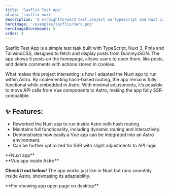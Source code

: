 ```yaml
---
title: 'Sasflix Test App'
alias: 'sasflix-nuxt'
description: 'A straightforward test project on TypeScript and Nuxt 3, displaying posts from DummyJSON with basic interactivity.'
heroImage: '/examples/sasflix/hero.png'
heroImageBlurAmount: 5
order: 4
---
```


<Container>
Sasflix Test App is a simple test task built with TypeScript, Nuxt 3, Pinia and TailwindCSS, designed to fetch and display posts from DummyJSON. The app shows 5 posts on the homepage, allows users to open them, like posts, and delete comments with actions stored in cookies.

What makes this project interesting is how I adapted the Nuxt app to run within Astro. By implementing hash-based routing, the app remains fully functional while embedded in Astro. With minimal adjustments, it’s possible to move API calls from Vue components to Astro, making the app fully SSR-compatible.

## ✨ Features:

- Reworked the Nuxt app to run inside Astro with hash routing.
- Maintains full functionality, including dynamic routing and interactivity.
- Demonstrates how easily a Vue app can be integrated into an Astro environment.
- Can be further optimized for SSR with slight adjustments to API logic



<div class="grid grid-cols-2 sm:grid-cols-1 gap-4 text-center">
	<div>
		**Nuxt app**
		<GithubLink href="https://github.com/flexscss/sasflix" class="w-full" />
	</div>
	<div>
		**Vue app inside Astro**
		<GithubLink href="https://github.com/flexscss/unknwn.tech-astro/tree/main/src/components/vue/examples/sasflix" class="w-full" />
	</div>
</div>

**Check it out below!** The app works just like in Nuxt but runs smoothly inside Astro, showcasing its adaptability.
</Container>


<div class="relative sm:hidden">
	<div class="mx-auto mt-14 w-[1200px] bg-white rounded-3xl">
		<div class="p-14 sm:p-0">
			<Sasflix client:load class="w-full h-full" />
		</div>
	</div>
</div>

<div class="hidden sm:block">
	**For showing app open page on desktop**
</div>